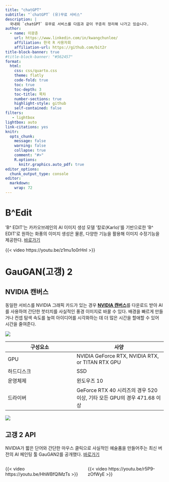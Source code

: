 ```yaml
---
title: "chatGPT"
subtitle: "`chatGPT` (유)무료 서비스"
description: |
  국내외 `chatGPT` 유무료 서비스를 다음과 같이 꾸준히 정리해 나가고 있습니다.
author:
  - name: 이광춘
    url: https://www.linkedin.com/in/kwangchunlee/
    affiliation: 한국 R 사용자회
    affiliation-url: https://github.com/bit2r
title-block-banner: true
#title-block-banner: "#562457"
format:
  html:
    css: css/quarto.css
    theme: flatly
    code-fold: true
    toc: true
    toc-depth: 3
    toc-title: 목차
    number-sections: true
    highlight-style: github    
    self-contained: false
filters:
   - lightbox
lightbox: auto
link-citations: yes
knitr:
  opts_chunk: 
    message: false
    warning: false
    collapse: true
    comment: "#>" 
    R.options:
      knitr.graphics.auto_pdf: true
editor_options: 
  chunk_output_type: console
editor: 
  markdown: 
    wrap: 72
---
```


# B\^Edit

'B\^ EDIT'는 카카오브레인의 AI 이미지 생성 모델 '칼로(Karlo)'를
기반으로한 'B\^ EDIT'로 원하는 화풍의 이미지 생성은 물론, 다양한 기능을
활용해 이미지 수정기능을 제공한다.
[바로가기](https://bedit.kakaobrain.com/)

{{< video https://youtu.be/z1mu1o0rHnI >}}

# GauGAN(고갱) 2

## NVIDIA 캔버스

동일한 서비스를 NVIDIA 그래픽 카드가 있는 경우 [**NVIDIA 캔버스**](https://www.nvidia.com/en-us/studio/canvas/)를 다운로드 받아 AI를 사용하여 간단한 붓터치를 사실적인 풍경 이미지로 바꿀 수 있다. 
배경을 빠르게 만들거나 컨셉 탐색 속도를 높여 아이디어를 시각화하는 데 더 많은 시간을 할애할 수 있어 시간을 줄여준다.

[![](images/nvidia_canvas_first_png.png)]{.aside}

| 구성요소   | 사양                                                                    |
|-------------------------------|-----------------------------------------|
| GPU        | NVIDIA GeForce RTX, NVIDIA RTX, or TITAN RTX GPU                        |
| 하드디스크 | SSD                                                                     |
| 운영체제   | 윈도우즈 10                                                             |
| 드라이버   | GeForce RTX 40 시리즈의 경우 520 이상, 기타 모든 GPU의 경우 471.68 이상 |

![](images/nvidia_canvas.jpg)

## 고갱 2 API

NVIDIA가 짧은 단어와 간단한 마우스 클릭으로 사실적인 예술품을 만들어주는
최신 버전의 AI 페인팅 툴 GauGAN2를 공개했다. [바로가기](http://gaugan.org/gaugan2/)

:::::::::::::: {.columns}
::: {.column width="50%"}

{{< video https://youtu.be/HhWBfQlMzTs >}}

:::
::: {.column width="50%"}

{{< video https://youtu.be/r5P9-zOfWyE >}}

:::
::::::::::::::




